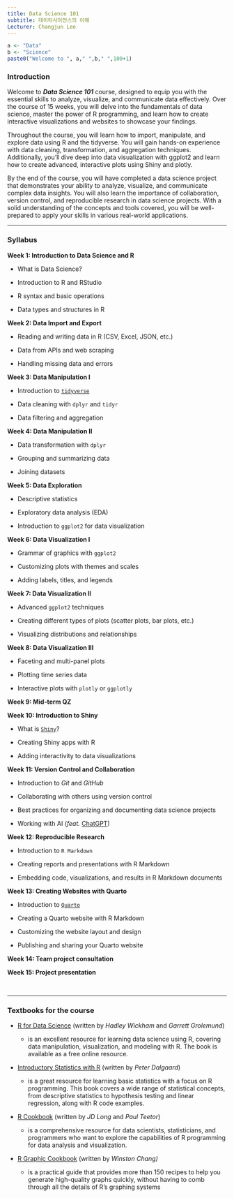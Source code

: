 ```yaml
---
title: Data Science 101
subtitle: 데이터사이언스의 이해
Lecturer: Changjun Lee
---
```


```r
a <- "Data"
b <- "Science"
paste0("Welcome to ", a," ",b," ",100+1)
```

### Introduction

Welcome to ***Data Science 101*** course, designed to equip you with the essential skills to analyze, visualize, and communicate data effectively. Over the course of 15 weeks, you will delve into the fundamentals of data science, master the power of R programming, and learn how to create interactive visualizations and websites to showcase your findings.

Throughout the course, you will learn how to import, manipulate, and explore data using R and the tidyverse. You will gain hands-on experience with data cleaning, transformation, and aggregation techniques. Additionally, you'll dive deep into data visualization with ggplot2 and learn how to create advanced, interactive plots using Shiny and plotly.

By the end of the course, you will have completed a data science project that demonstrates your ability to analyze, visualize, and communicate complex data insights. You will also learn the importance of collaboration, version control, and reproducible research in data science projects. With a solid understanding of the concepts and tools covered, you will be well-prepared to apply your skills in various real-world applications.

------------------------------------------------------------------------

### Syllabus

**Week 1: Introduction to Data Science and R**

-   What is Data Science?

-   Introduction to R and RStudio

-   R syntax and basic operations

-   Data types and structures in R

**Week 2: Data Import and Export**

-   Reading and writing data in R (CSV, Excel, JSON, etc.)

-   Data from APIs and web scraping

-   Handling missing data and errors

**Week 3: Data Manipulation I**

-   Introduction to [`tidyverse`](https://www.tidyverse.org/)

-   Data cleaning with `dplyr` and `tidyr`

-   Data filtering and aggregation

**Week 4: Data Manipulation II**

-   Data transformation with `dplyr`

-   Grouping and summarizing data

-   Joining datasets

**Week 5: Data Exploration**

-   Descriptive statistics

-   Exploratory data analysis (EDA)

-   Introduction to `ggplot2` for data visualization

**Week 6: Data Visualization I**

-   Grammar of graphics with `ggplot2`

-   Customizing plots with themes and scales

-   Adding labels, titles, and legends

**Week 7: Data Visualization II**

-   Advanced `ggplot2` techniques

-   Creating different types of plots (scatter plots, bar plots, etc.)

-   Visualizing distributions and relationships

**Week 8: Data Visualization III**

-   Faceting and multi-panel plots

-   Plotting time series data

-   Interactive plots with `plotly` or `ggplotly`

**Week 9: Mid-term QZ**

**Week 10: Introduction to Shiny**

-   What is [`Shiny`](https://shiny.rstudio.com/)?

-   Creating Shiny apps with R

-   Adding interactivity to data visualizations

**Week 11: Version Control and Collaboration**

-   Introduction to *Git* and *GitHub*

-   Collaborating with others using version control

-   Best practices for organizing and documenting data science projects

-   Working with AI (*feat.* [ChatGPT](https://chat.openai.com/chat))

**Week 12: Reproducible Research**

-   Introduction to `R Markdown`

-   Creating reports and presentations with R Markdown

-   Embedding code, visualizations, and results in R Markdown documents

**Week 13: Creating Websites with Quarto**

-   Introduction to [`Quarto`](https://quarto.org/)

-   Creating a Quarto website with R Markdown

-   Customizing the website layout and design

-   Publishing and sharing your Quarto website

**Week 14: Team project consultation**

**Week 15: Project presentation**

<br>

------------------------------------------------------------------------

### Textbooks for the course

-   [R for Data Science](https://r4ds.had.co.nz/index.html) (written by *Hadley Wickham* and *Garrett Grolemund*)

    -   is an excellent resource for learning data science using R, covering data manipulation, visualization, and modeling with R. The book is available as a free online resource.

-   [Introductory Statistics with R](https://link.springer.com/book/10.1007/978-0-387-79054-1) (written by *Peter Dalgaard*)

    -   is a great resource for learning basic statistics with a focus on R programming. This book covers a wide range of statistical concepts, from descriptive statistics to hypothesis testing and linear regression, along with R code examples.

-   [R Cookbook](https://rc2e.com/) (written by *JD Long* and *Paul Teetor*)

    -   is a comprehensive resource for data scientists, statisticians, and programmers who want to explore the capabilities of R programming for data analysis and visualization.

-   [R Graphic Cookbook](https://r-graphics.org/index.html) (written by *Winston Chang)*

    -   is a practical guide that provides more than 150 recipes to help you generate high-quality graphs quickly, without having to comb through all the details of R's graphing systems
